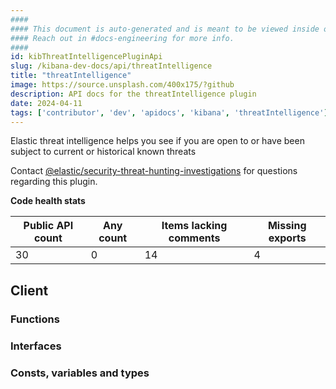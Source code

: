 ```yaml
---
####
#### This document is auto-generated and is meant to be viewed inside our experimental, new docs system.
#### Reach out in #docs-engineering for more info.
####
id: kibThreatIntelligencePluginApi
slug: /kibana-dev-docs/api/threatIntelligence
title: "threatIntelligence"
image: https://source.unsplash.com/400x175/?github
description: API docs for the threatIntelligence plugin
date: 2024-04-11
tags: ['contributor', 'dev', 'apidocs', 'kibana', 'threatIntelligence']
---
```


Elastic threat intelligence helps you see if you are open to or have been subject to current or historical known threats

Contact [@elastic/security-threat-hunting-investigations](https://github.com/orgs/elastic/teams/security-threat-hunting-investigations) for questions regarding this plugin.

**Code health stats**

| Public API count  | Any count | Items lacking comments | Missing exports |
|-------------------|-----------|------------------------|-----------------|
| 30 | 0 | 14 | 4 |

## Client

### Functions
<DocDefinitionList data={threatIntelligenceObj.client.functions}/>

### Interfaces
<DocDefinitionList data={threatIntelligenceObj.client.interfaces}/>

### Consts, variables and types
<DocDefinitionList data={threatIntelligenceObj.client.misc}/>

